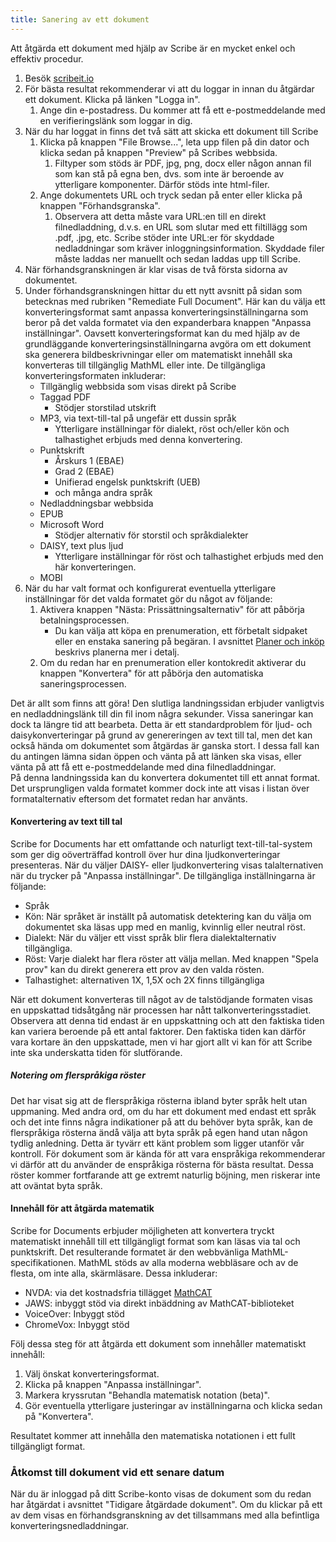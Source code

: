 ```yaml
---
title: Sanering av ett dokument
---
```



Att åtgärda ett dokument med hjälp av Scribe är en mycket enkel och effektiv procedur.
1. Besök [scribeit.io](https://scribeit.io)
1. För bästa resultat rekommenderar vi att du loggar in innan du åtgärdar ett dokument. Klicka på länken "Logga in".
    1. Ange din e-postadress. Du kommer att få ett e-postmeddelande med en verifieringslänk som loggar in dig.
1. När du har loggat in finns det två sätt att skicka ett dokument till Scribe
    1. Klicka på knappen "File Browse...", leta upp filen på din dator och klicka sedan på knappen "Preview" på Scribes webbsida.
        1. Filtyper som stöds är PDF, jpg, png, docx eller någon annan fil som kan stå på egna ben, dvs. som inte är beroende av ytterligare komponenter. Därför stöds inte html-filer.
    1. Ange dokumentets URL och tryck sedan på enter eller klicka på knappen "Förhandsgranska".
        1. Observera att detta måste vara URL:en till en direkt filnedladdning, d.v.s. en URL som slutar med ett filtillägg som .pdf, .jpg, etc. Scribe stöder inte URL:er för skyddade nedladdningar som kräver inloggningsinformation. Skyddade filer måste laddas ner manuellt och sedan laddas upp till Scribe.
1. När förhandsgranskningen är klar visas de två första sidorna av dokumentet.
1. Under förhandsgranskningen hittar du ett nytt avsnitt på sidan som betecknas med rubriken "Remediate Full Document". Här kan du välja ett konverteringsformat samt anpassa konverteringsinställningarna som beror på det valda formatet via den expanderbara knappen "Anpassa inställningar". Oavsett konverteringsformat kan du med hjälp av de grundläggande konverteringsinställningarna avgöra om ett dokument ska generera bildbeskrivningar eller om matematiskt innehåll ska konverteras till tillgänglig MathML eller inte. De tillgängliga konverteringsformaten inkluderar:
    * Tillgänglig webbsida som visas direkt på Scribe
    * Taggad PDF
        * Stödjer storstilad utskrift
    * MP3, via text-till-tal på ungefär ett dussin språk
        * Ytterligare inställningar för dialekt, röst och/eller kön och talhastighet erbjuds med denna konvertering.
    * Punktskrift
        * Årskurs 1 (EBAE)
        * Grad 2 (EBAE)
        * Unifierad engelsk punktskrift (UEB)
        * och många andra språk
    * Nedladdningsbar webbsida
    * EPUB
    * Microsoft Word
        * Stödjer alternativ för storstil och språkdialekter
    * DAISY, text plus ljud
        * Ytterligare inställningar för röst och talhastighet erbjuds med den här konverteringen.
    * MOBI
1. När du har valt format och konfigurerat eventuella ytterligare inställningar för det valda formatet gör du något av följande:
    1. Aktivera knappen "Nästa: Prissättningsalternativ" för att påbörja betalningsprocessen.
        * Du kan välja att köpa en prenumeration, ett förbetalt sidpaket eller en enstaka sanering på begäran. I avsnittet [Planer och inköp](../planer) beskrivs planerna mer i detalj.
    1. Om du redan har en prenumeration eller kontokredit aktiverar du knappen "Konvertera" för att påbörja den automatiska saneringsprocessen. 

Det är allt som finns att göra! Den slutliga landningssidan erbjuder vanligtvis en nedladdningslänk till din fil inom några sekunder. Vissa saneringar kan dock ta längre tid att bearbeta. Detta är ett standardproblem för ljud- och daisykonverteringar på grund av genereringen av text till tal, men det kan också hända om dokumentet som åtgärdas är ganska stort. I dessa fall kan du antingen lämna sidan öppen och vänta på att länken ska visas, eller vänta på att få ett e-postmeddelande med dina filnedladdningar.  
På denna landningssida kan du konvertera dokumentet till ett annat format. Det ursprungligen valda formatet kommer dock inte att visas i listan över formatalternativ eftersom det formatet redan har använts.

#### Konvertering av text till tal

Scribe for Documents har ett omfattande och naturligt text-till-tal-system som ger dig oöverträffad kontroll över hur dina ljudkonverteringar presenteras. När du väljer DAISY- eller ljudkonvertering visas talalternativen när du trycker på "Anpassa inställningar".
De tillgängliga inställningarna är följande:
* Språk
* Kön: När språket är inställt på automatisk detektering kan du välja om dokumentet ska läsas upp med en manlig, kvinnlig eller neutral röst.
* Dialekt: När du väljer ett visst språk blir flera dialektalternativ tillgängliga.
* Röst: Varje dialekt har flera röster att välja mellan. Med knappen "Spela prov" kan du direkt generera ett prov av den valda rösten.
* Talhastighet: alternativen 1X, 1,5X och 2X finns tillgängliga

När ett dokument konverteras till något av de talstödjande formaten visas en uppskattad tidsåtgång när processen har nått talkonverteringsstadiet. Observera att denna tid endast är en uppskattning och att den faktiska tiden kan variera beroende på ett antal faktorer. Den faktiska tiden kan därför vara kortare än den uppskattade, men vi har gjort allt vi kan för att Scribe inte ska underskatta tiden för slutförande.

##### Notering om flerspråkiga röster

Det har visat sig att de flerspråkiga rösterna ibland byter språk helt utan uppmaning. Med andra ord, om du har ett dokument med endast ett språk och det inte finns några indikationer på att du behöver byta språk, kan de flerspråkiga rösterna ändå välja att byta språk på egen hand utan någon tydlig anledning. Detta är tyvärr ett känt problem som ligger utanför vår kontroll. För dokument som är kända för att vara enspråkiga rekommenderar vi därför att du använder de enspråkiga rösterna för bästa resultat. Dessa röster kommer fortfarande att ge extremt naturlig böjning, men riskerar inte att oväntat byta språk.

#### Innehåll för att åtgärda matematik

Scribe for Documents erbjuder möjligheten att konvertera tryckt matematiskt innehåll till ett tillgängligt format som kan läsas via tal och punktskrift. Det resulterande formatet är den webbvänliga MathML-specifikationen. MathML stöds av alla moderna webbläsare och av de flesta, om inte alla, skärmläsare. Dessa inkluderar:
* NVDA: via det kostnadsfria tillägget [MathCAT](https://addons.nvda-project.org/addons/MathCAT.en.html)
* JAWS: inbyggt stöd via direkt inbäddning av MathCAT-biblioteket
* VoiceOver: Inbyggt stöd
* ChromeVox: Inbyggt stöd

Följ dessa steg för att åtgärda ett dokument som innehåller matematiskt innehåll:
1. Välj önskat konverteringsformat.
1. Klicka på knappen "Anpassa inställningar".
1. Markera kryssrutan "Behandla matematisk notation (beta)".
1. Gör eventuella ytterligare justeringar av inställningarna och klicka sedan på "Konvertera".

Resultatet kommer att innehålla den matematiska notationen i ett fullt tillgängligt format.

### Åtkomst till dokument vid ett senare datum

När du är inloggad på ditt Scribe-konto visas de dokument som du redan har åtgärdat i avsnittet "Tidigare åtgärdade dokument". Om du klickar på ett av dem visas en förhandsgranskning av det tillsammans med alla befintliga konverteringsnedladdningar.